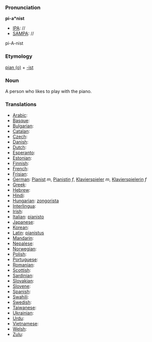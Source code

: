 ===Pronunciation===

'''pi-a*nist'''
*[[IPA]]: //
*[[SAMPA]]: //
pi-A-nist
===Etymology===

[[piano|pian (o)]] + [[-ist]]
=== Noun ===

A person who likes to play with the piano.
===Translations===

*[[Arabic]]:
*[[Basque]]:
*[[Bulgarian]]:
*[[Catalan]]:
*[[Czech]]:
*[[Danish]]:
*[[Dutch]]:
*[[Esperanto]]:
*[[Estonian]]:
*[[Finnish]]:
*[[French]]:
*[[Frisian]]:
*[[German]]: [[Pianist]] ''m'', [[Pianistin]] ''f'', [[Klavierspieler]] ''m'', [[Klavierspielerin]] ''f''
*[[Greek]]:
*[[Hebrew]]:
*[[Hindi]]:
*[[Hungarian]]: [[zongorista]]
*[[Interlingua]]:
*[[Irish]]:
*[[Italian]]: [[pianisto]]
*[[Japanese]]:
*[[Korean]]:
*[[Latin]]: [[pianistus]]
*[[Mandarin]]:
*[[Nepalese]]:
*[[Norwegian]]:
*[[Polish]]:
*[[Portuguese]]:
*[[Romanian]]:
*[[Scottish]]:
*[[Sardinian]]:
*[[Slovakian]]:
*[[Slovene]]:
*[[Spanish]]:
*[[Swahili]]:
*[[Swedish]]:
*[[Taiwanese]]:
*[[Ukrainian]]:
*[[Urdu]]:
*[[Vietnamese]]:
*[[Welsh]]:
*[[Zulu]]: